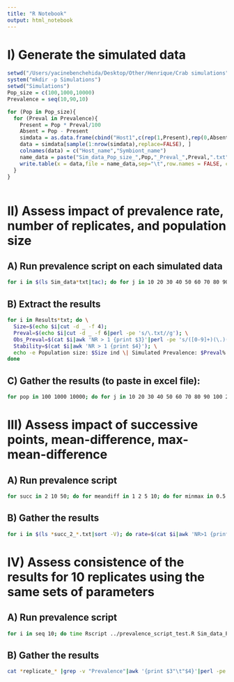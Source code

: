 ```yaml
---
title: "R Notebook"
output: html_notebook
---
```


# I) Generate the simulated data
```r
setwd("/Users/yacinebenchehida/Desktop/Other/Henrique/Crab simulations")
system("mkdir -p Simulations")
setwd("Simulations")
Pop_size = c(100,1000,10000)
Prevalence = seq(10,90,10)

for (Pop in Pop_size){
  for (Preval in Prevalence){
    Present = Pop * Preval/100
    Absent = Pop - Present
    simdata = as.data.frame(cbind("Host1",c(rep(1,Present),rep(0,Absent))))
    data = simdata[sample(1:nrow(simdata),replace=FALSE), ]
    colnames(data) = c("Host_name","Symbiont_name")
    name_data = paste("Sim_data_Pop_size_",Pop,"_Preval_",Preval,".txt",sep="")
    write.table(x = data,file = name_data,sep="\t",row.names = FALSE, col.names = TRUE,quote = FALSE)
  }
}



```

#  II) Assess impact of prevalence rate, number of replicates, and population size
## A) Run prevalence script on each simulated data
```bash
for i in $(ls Sim_data*txt|tac); do for j in 10 20 30 40 50 60 70 80 90 100 200 500; do mkdir -p "$j"_replicates; Pop_size=$(echo $i|cut -d _ -f 5); Preval=$(echo $i|cut -d _ -f 7|perl -pe 's/\.txt//g') ; echo $i; time Rscript ../prevalence_script_test.R $i $j 2 Results_Simu_PopSize_"$Pop_size"_Preval_"$Preval" 10; mv Res* "$j"_replicates; done; done
```

## B) Extract the results 
```bash

for i in Results*txt; do \
  Size=$(echo $i|cut -d _ -f 4); 
  Preval=$(echo $i|cut -d _ -f 6|perl -pe 's/\.txt//g'); \
  Obs_Preval=$(cat $i|awk 'NR > 1 {print $3}'|perl -pe 's/([0-9]+)(\.)(\d\d).+/$1$2$3/g'); \
  Stability=$(cat $i|awk 'NR > 1 {print $4}'); \
  echo -e Population size: $Size ind \| Simulated Prevalence: $Preval% \| Inferred Prevalence: $Obs_Preval% \| Stable from: $Stability Samples; \
done
```

## C) Gather the results (to paste in excel file):
```bash
for pop in 100 1000 10000; do for j in 10 20 30 40 50 60 70 80 90 100 200 500; do cd "$j"_replicates; for i in *_"$pop"_*.txt; do Samp=$(echo $i|cut -d _ -f 4|perl -pe 's/\.txt//g'); Prev=$(echo $i|cut -d _ -f 6|perl -pe 's/\.txt//g'); rate=$(cat $i|awk 'NR>1 {print $4}');prevalence=$(cat $i|awk 'NR>1 {print $3}'|perl -pe 's/(\d+)(\.)(\d)\d+/$1$2$3/g');  echo -e $Samp"\t"$Prev"\t"$rate"|"$prevalence"%";  done|awk '{print $3}'|perl -pe 's/\n/\t/g';cd ..;  echo -e "\n"; done|perl -pe 's/^\n$//g'; done

```

#  III) Assess impact of successive points, mean-difference, max-mean-difference
## A) Run prevalence script 
```bash
for succ in 2 10 50; do for meandiff in 1 2 5 10; do for minmax in 0.5 1 2; do Rscript ../prevalence_script_test.R Sim_data_Pop_size_1000_Preval_50.txt Results_Simu_PopSize_100_Preval_50_succ_"$succ"_meandiff_"$meandiff"_minmaxdiff_"$minmax" 50 $meandiff  $succ $minmax; done; done; done

```

## B) Gather the results
```bash
for i in $(ls *succ_2_*.txt|sort -V); do rate=$(cat $i|awk 'NR>1 {print $4}');prevalence=$(cat $i|awk 'NR>1 {print $3}'|perl -pe 's/(\d+)(\.)(\d)\d+/$1$2$3/g');echo -e $rate"|"$prevalence"%" ; done|awk -v n=3 '{a[NR]=$0}END{ x=1; while (x<=n){ for(i=x;i<=length(a);i+=n) printf "%s",a[i]"\t"; print ""; x++; } }' |column -t

```

#  IV) Assess consistence of the results for 10 replicates using the same sets of parameters
## A) Run prevalence script
```bash
for i in seq 10; do time Rscript ../prevalence_script_test.R Sim_data_Pop_size_1000_Preval_50.txt Results_Simu_PopSize_50_Preval_50_succ_10_meandiff_2_minmaxdiff_1_replicate_"$i" 50 2 10 1; done

```

## B) Gather the results
```bash
cat *replicate_* |grep -v "Prevalence"|awk '{print $3"\t"$4}'|perl -pe 's/(\d+)(\.)(\d)\d+/$1$2$3/g'
```

